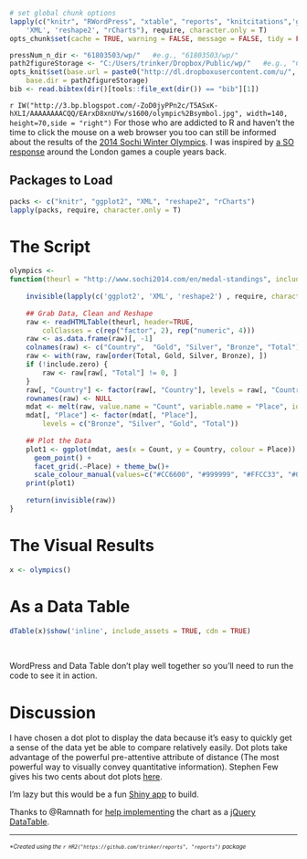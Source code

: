 <link rel="stylesheet" href="./css/flip.css" />
<link rel="stylesheet" href="./css/popup_style.css" />
<link rel="stylesheet" href="./css/style.css" />
<script type="text/javascript" src="./js/jquery-1.9.1.min.js"></script>
<script type="text/javascript" src="./js/nhpup-ioshack_1.0.js"></script>
<script type="text/javascript" src="./js/nhpup_1.0.js"></script>
<script type="text/javascript" src="./js/nhpup_1.1.js"></script>
<script type="text/javascript" src="./js/reports.js"></script>

```r
# set global chunk options
lapply(c("knitr", "RWordPress", "xtable", "reports", "knitcitations",'ggplot2', 
	'XML', 'reshape2', "rCharts"), require, character.only = T)
opts_chunk$set(cache = TRUE, warning = FALSE, message = FALSE, tidy = FALSE)

pressNum_n_dir <- "61803503/wp/"   #e.g., "61803503/wp/"
path2figureStorage <- "C:/Users/trinker/Dropbox/Public/wp/"   #e.g., "C:/Users/trinker/Dropbox/Public/wp/"
opts_knit$set(base.url = paste0("http://dl.dropboxusercontent.com/u/", pressNum_n_dir),
    base.dir = path2figureStorage)
bib <- read.bibtex(dir()[tools::file_ext(dir()) == "bib"][1])
```

`r IW("http://3.bp.blogspot.com/-ZoD0jyPPn2c/T5ASxK-hXLI/AAAAAAAACQQ/EArxD8xnUYw/s1600/olympic%2Bsymbol.jpg", width=140, height=70,side = "right")` For those who are addicted to R and haven't the time to click the mouse on a web browser you too can still be informed about the results of the [2014 Sochi Winter Olympics](http://www.sochi2014.com/).  I was inspired by [a SO response](http://stackoverflow.com/questions/11712353/downloading-live-olympic-medal-data-into-r) around the London games a couple years back.

## Packages to Load

```r
packs <- c("knitr", "ggplot2", "XML", "reshape2", "rCharts")
lapply(packs, require, character.only = T)
```	
	
# The Script

```r
olympics <- 
function(theurl = "http://www.sochi2014.com/en/medal-standings", include.zero = FALSE) {
 
    invisible(lapply(c('ggplot2', 'XML', 'reshape2') , require, character.only=TRUE))
 
    ## Grab Data, Clean and Reshape
    raw <- readHTMLTable(theurl, header=TRUE, 
        colClasses = c(rep("factor", 2), rep("numeric", 4)))
    raw <- as.data.frame(raw)[, -1]
    colnames(raw) <- c("Country",  "Gold", "Silver", "Bronze", "Total")
    raw <- with(raw, raw[order(Total, Gold, Silver, Bronze), ])
    if (!include.zero) {
        raw <- raw[raw[, "Total"] != 0, ]
    }
    raw[, "Country"] <- factor(raw[, "Country"], levels = raw[, "Country"])
    rownames(raw) <- NULL
    mdat <- melt(raw, value.name = "Count", variable.name = "Place", id.var = "Country")
    mdat[, "Place"] <- factor(mdat[, "Place"], 
        levels = c("Bronze", "Silver", "Gold", "Total")) 
 
    ## Plot the Data
    plot1 <- ggplot(mdat, aes(x = Count, y = Country, colour = Place)) +
      geom_point() +
      facet_grid(.~Place) + theme_bw()+
      scale_colour_manual(values=c("#CC6600", "#999999", "#FFCC33", "#000000")) 
    print(plot1)
 
    return(invisible(raw))
}
```


# The Visual Results

```r
x <- olympics()
```

# As a Data Table

```r
dTable(x)$show('inline', include_assets = TRUE, cdn = TRUE)
```
<br>

WordPress and Data Table don't play well together so you'll need to run the code to see it in action.

# Discussion

I have chosen a dot plot to display the data because it's easy to quickly get a sense of the data yet be able to compare relatively easily.  Dot plots take advantage of the powerful pre-attentive attribute of distance (The most powerful way to visually convey quantitative information).  Stephen Few gives his two cents about dot plots [here](http://www.perceptualedge.com/articles/b-eye/dot_plots.pdf).

I'm lazy but this would be a fun [Shiny app](http://www.rstudio.com/shiny/) to build.

Thanks to @Ramnath for [help implementing](https://github.com/yihui/knitr/issues/717#issuecomment-34590101) the chart as a [jQuery DataTable](http://www.datatables.net/).


<hr><em><font size="1">*Created using the `r HR2("https://github.com/trinker/reports", "reports")` package</font></em>
